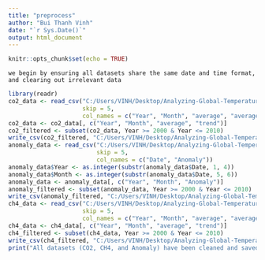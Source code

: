 ```yaml
---
title: "preprocess"
author: "Bui Thanh Vinh"
date: "`r Sys.Date()`"
output: html_document
---
```


```r
knitr::opts_chunk$set(echo = TRUE)
```

```
we begin by ensuring all datasets share the same date and time format, and clearing out irrelevant data
```

```r
library(readr)
co2_data <- read_csv("C:/Users/VINH/Desktop/Analyzing-Global-Temperature-and-CO-Emission-Trends-2000-2010-/dataset/dirty/co2_mm_gl.csv", 
                     skip = 5, 
                     col_names = c("Year", "Month", "average", "average_unc", "trend", "trend_unc"))
co2_data <- co2_data[, c("Year", "Month", "average", "trend")]
co2_filtered <- subset(co2_data, Year >= 2000 & Year <= 2010)
write_csv(co2_filtered, "C:/Users/VINH/Desktop/Analyzing-Global-Temperature-and-CO-Emission-Trends-2000-2010-/dataset/co2_2000_2010.csv")
anomaly_data <- read_csv("C:/Users/VINH/Desktop/Analyzing-Global-Temperature-and-CO-Emission-Trends-2000-2010-/dataset/dirty/data.csv", 
                         skip = 5, 
                         col_names = c("Date", "Anomaly"))
anomaly_data$Year <- as.integer(substr(anomaly_data$Date, 1, 4))
anomaly_data$Month <- as.integer(substr(anomaly_data$Date, 5, 6))
anomaly_data <- anomaly_data[, c("Year", "Month", "Anomaly")]
anomaly_filtered <- subset(anomaly_data, Year >= 2000 & Year <= 2010)
write_csv(anomaly_filtered, "C:/Users/VINH/Desktop/Analyzing-Global-Temperature-and-CO-Emission-Trends-2000-2010-/dataset/anomaly_2000_2010.csv")
ch4_data <- read_csv("C:/Users/VINH/Desktop/Analyzing-Global-Temperature-and-CO-Emission-Trends-2000-2010-/dataset/dirty/ch4_mm_gl.csv", 
                     skip = 5, 
                     col_names = c("Year", "Month", "average", "average_unc", "trend", "trend_unc"))
ch4_data <- ch4_data[, c("Year", "Month", "average", "trend")]
ch4_filtered <- subset(ch4_data, Year >= 2000 & Year <= 2010)
write_csv(ch4_filtered, "C:/Users/VINH/Desktop/Analyzing-Global-Temperature-and-CO-Emission-Trends-2000-2010-/dataset/ch4_2000_2010.csv")
print("All datasets (CO2, CH4, and Anomaly) have been cleaned and saved successfully!")
```
